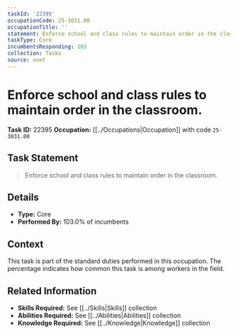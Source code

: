 ```yaml
---
taskId: '22395'
occupationCode: 25-3031.00
occupationTitle: ''
statement: Enforce school and class rules to maintain order in the classroom.
taskType: Core
incumbentsResponding: 103
collection: Tasks
source: onet
---
```

# Enforce school and class rules to maintain order in the classroom.

**Task ID:** 22395
**Occupation:** [[../Occupations|Occupation]] with code `25-3031.00`

## Task Statement

> Enforce school and class rules to maintain order in the classroom.

## Details

- **Type:** Core
- **Performed By:** 103.0% of incumbents

## Context

This task is part of the standard duties performed in this occupation. The percentage indicates how common this task is among workers in the field.

## Related Information

- **Skills Required:** See [[../Skills|Skills]] collection
- **Abilities Required:** See [[../Abilities|Abilities]] collection
- **Knowledge Required:** See [[../Knowledge|Knowledge]] collection
